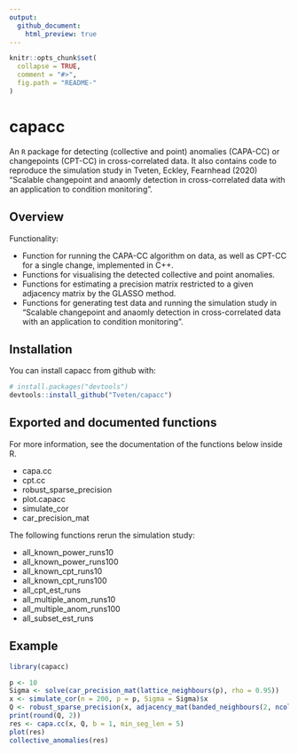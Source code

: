 ```yaml
---
output:
  github_document:
    html_preview: true
---
```


<!-- README.md is generated from README.Rmd. Please edit that file -->

```r
knitr::opts_chunk$set(
  collapse = TRUE,
  comment = "#>",
  fig.path = "README-"
)
```

# capacc
An `R` package for detecting (collective and point) anomalies (CAPA-CC) or changepoints (CPT-CC) in cross-correlated data.
It also contains code to reproduce the simulation study in Tveten, Eckley, Fearnhead (2020) "Scalable changepoint and anaomly detection in cross-correlated data with an application to condition monitoring".

## Overview
Functionality:

* Function for running the CAPA-CC algorithm on data, as well as CPT-CC for a single change, implemented in C++.
* Functions for visualising the detected collective and point anomalies.
* Functions for estimating a precision matrix restricted to a given adjacency matrix by the GLASSO method.
* Functions for generating test data and running the simulation study in "Scalable changepoint and anaomly detection in cross-correlated data with an application to condition monitoring".

## Installation

You can install capacc from github with:

```r
# install.packages("devtools")
devtools::install_github("Tveten/capacc")
```

## Exported and documented functions
For more information, see the documentation of the functions below inside R.

* capa.cc
* cpt.cc
* robust_sparse_precision
* plot.capacc
* simulate_cor
* car_precision_mat

The following functions rerun the simulation study:

* all_known_power_runs10
* all_known_power_runs100
* all_known_cpt_runs10
* all_known_cpt_runs100
* all_cpt_est_runs
* all_multiple_anom_runs10
* all_multiple_anom_runs100
* all_subset_est_runs


## Example

```r
library(capacc)

p <- 10
Sigma <- solve(car_precision_mat(lattice_neighbours(p), rho = 0.95))
x <- simulate_cor(n = 200, p = p, Sigma = Sigma)$x
Q <- robust_sparse_precision(x, adjacency_mat(banded_neighbours(2, ncol(x)), sparse = FALSE))
print(round(Q, 2))
res <- capa.cc(x, Q, b = 1, min_seg_len = 5)
plot(res)
collective_anomalies(res)
```
